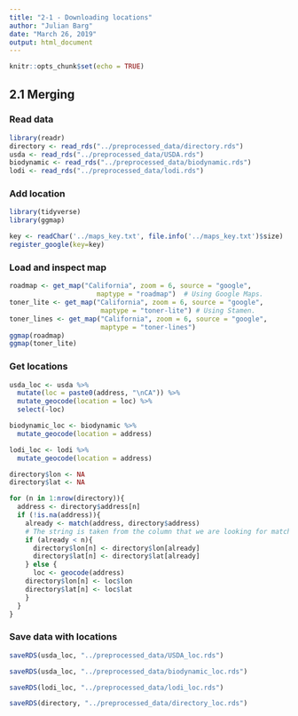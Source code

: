 ```yaml
---
title: "2-1 - Downloading locations"
author: "Julian Barg"
date: "March 26, 2019"
output: html_document
---
```


```r
knitr::opts_chunk$set(echo = TRUE)
```

## 2.1 Merging

### Read data
```r
library(readr)
directory <- read_rds("../preprocessed_data/directory.rds")
usda <- read_rds("../preprocessed_data/USDA.rds")
biodynamic <- read_rds("../preprocessed_data/biodynamic.rds")
lodi <- read_rds("../preprocessed_data/lodi.rds")
```

### Add location
```r
library(tidyverse)
library(ggmap)

key <- readChar('../maps_key.txt', file.info('../maps_key.txt')$size)
register_google(key=key)
```

### Load and inspect map
```r
roadmap <- get_map("California", zoom = 6, source = "google", 
                      maptype = "roadmap")  # Using Google Maps.
toner_lite <- get_map("California", zoom = 6, source = "google", 
                       maptype = "toner-lite") # Using Stamen.
toner_lines <- get_map("California", zoom = 6, source = "google", 
                       maptype = "toner-lines")
ggmap(roadmap)
ggmap(toner_lite)
```

### Get locations
```r
usda_loc <- usda %>%
  mutate(loc = paste0(address, "\nCA")) %>%
  mutate_geocode(location = loc) %>%
  select(-loc)
```

```r
biodynamic_loc <- biodynamic %>%
  mutate_geocode(location = address)
```

```r
lodi_loc <- lodi %>%
  mutate_geocode(location = address)
```

```r
directory$lon <- NA
directory$lat <- NA

for (n in 1:nrow(directory)){
  address <- directory$address[n]
  if (!is.na(address)){
    already <- match(address, directory$address)
    # The string is taken from the column that we are looking for matches in, so we do not need to check for NAs.
    if (already < n){
      directory$lon[n] <- directory$lon[already]
      directory$lat[n] <- directory$lat[already]
    } else {
      loc <- geocode(address)
    directory$lon[n] <- loc$lon
    directory$lat[n] <- loc$lat
    }
  }
}
```

### Save data with locations
```r
saveRDS(usda_loc, "../preprocessed_data/USDA_loc.rds")
```

```r
saveRDS(usda_loc, "../preprocessed_data/biodynamic_loc.rds")
```

```r
saveRDS(lodi_loc, "../preprocessed_data/lodi_loc.rds")
```

```r
saveRDS(directory, "../preprocessed_data/directory_loc.rds")
```
